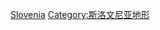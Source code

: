 {{Commonscat|Mountains of Slovenia}}

[[Category:欧洲各国山峰|Slovenia]]
[[Category:斯洛文尼亚地形|Category:斯洛文尼亚地形]]